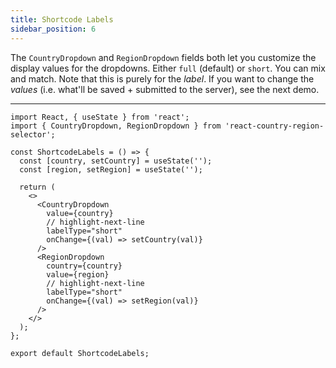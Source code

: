 ```yaml
---
title: Shortcode Labels
sidebar_position: 6
---
```



The `CountryDropdown` and `RegionDropdown` fields both let you customize the display values for the
dropdowns. Either `full` (default) or `short`. You can mix and match. Note that this is purely for the _label_.
If you want to change the _values_ (i.e. what'll be saved + submitted to the server), see the next demo.

<ShortcodeLabels />

---

```tsx
import React, { useState } from 'react';
import { CountryDropdown, RegionDropdown } from 'react-country-region-selector';

const ShortcodeLabels = () => {
  const [country, setCountry] = useState('');
  const [region, setRegion] = useState('');

  return (
    <>
      <CountryDropdown
        value={country}
        // highlight-next-line
        labelType="short"
        onChange={(val) => setCountry(val)}
      />
      <RegionDropdown
        country={country}
        value={region}
        // highlight-next-line
        labelType="short"
        onChange={(val) => setRegion(val)}
      />
    </>
  );
};

export default ShortcodeLabels;
```
